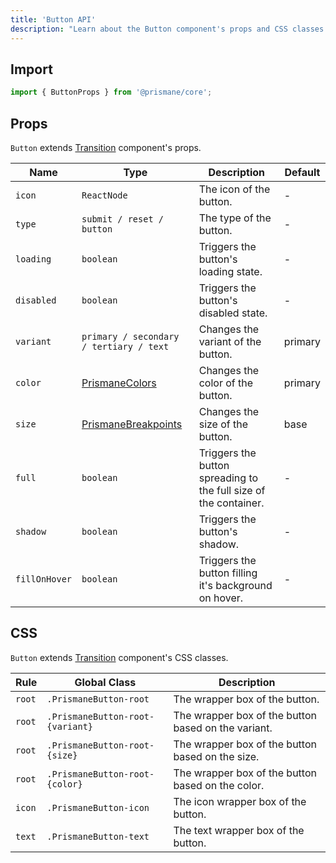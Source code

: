 ---
title: 'Button API'
description: "Learn about the Button component's props and CSS classes."
---

## Import

```js
import { ButtonProps } from '@prismane/core';
```

## Props

`Button` extends [Transition](/docs/components-api/transition-api) component's props.

| Name          | Type                                                                          | Description                                                      | Default |
| ------------- | ----------------------------------------------------------------------------- | ---------------------------------------------------------------- | ------- |
| `icon`        | `ReactNode`                                                                   | The icon of the button.                                          | -       |
| `type`        | `submit / reset / button`                                                     | The type of the button.                                          | -       |
| `loading`     | `boolean`                                                                     | Triggers the button's loading state.                             | -       |
| `disabled`    | `boolean`                                                                     | Triggers the button's disabled state.                            | -       |
| `variant`     | `primary / secondary / tertiary / text`                                       | Changes the variant of the button.                               | primary |
| `color`       | [PrismaneColors](/docs/getting-started/globals#prismanecolors-type)           | Changes the color of the button.                                 | primary |
| `size`        | [PrismaneBreakpoints](/docs/getting-started/globals#prismanebreakpoints-type) | Changes the size of the button.                                  | base    |
| `full`        | `boolean`                                                                     | Triggers the button spreading to the full size of the container. | -       |
| `shadow`      | `boolean`                                                                     | Triggers the button's shadow.                                    | -       |
| `fillOnHover` | `boolean`                                                                     | Triggers the button filling it's background on hover.            | -       |

## CSS

`Button` extends [Transition](/docs/components-api/transition-api) component's CSS classes.

| Rule   | Global Class                     | Description                                         |
| ------ | -------------------------------- | --------------------------------------------------- |
| `root` | `.PrismaneButton-root`           | The wrapper box of the button.                      |
| `root` | `.PrismaneButton-root-{variant}` | The wrapper box of the button based on the variant. |
| `root` | `.PrismaneButton-root-{size}`    | The wrapper box of the button based on the size.    |
| `root` | `.PrismaneButton-root-{color}`   | The wrapper box of the button based on the color.   |
| `icon` | `.PrismaneButton-icon`           | The icon wrapper box of the button.                 |
| `text` | `.PrismaneButton-text`           | The text wrapper box of the button.                 |
